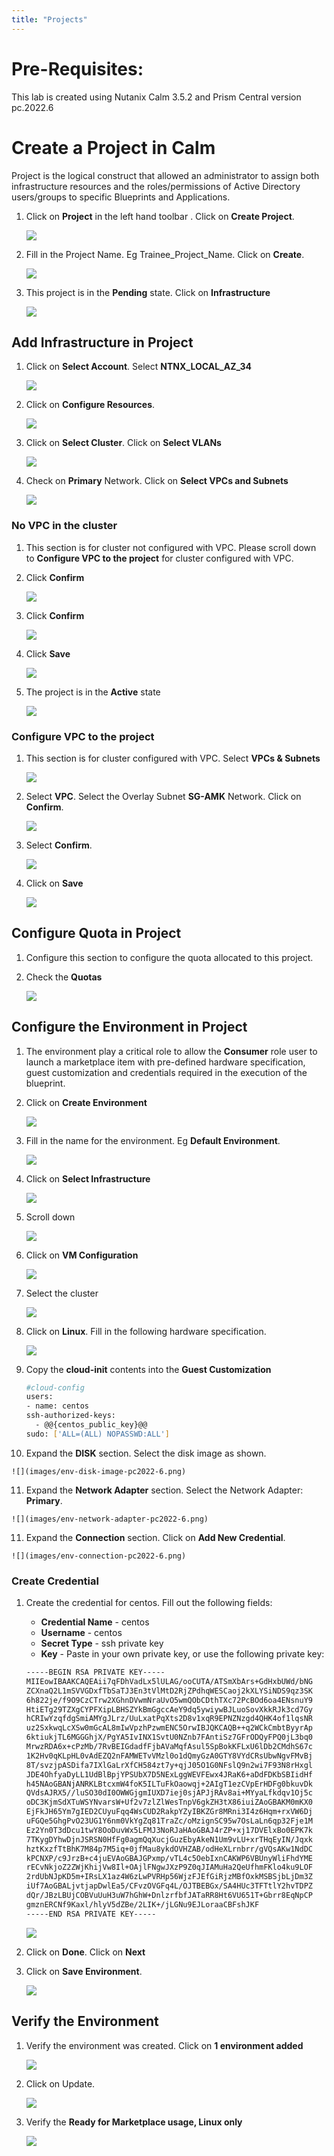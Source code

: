 ---
title: "Projects"
---

# Pre-Requisites:

This lab is created using Nutanix Calm 3.5.2 and Prism Central version pc.2022.6

# Create a Project in Calm

Project is the logical construct that allowed an administrator to assign both infrastructure resources and the roles/permissions of Active Directory users/groups to specific Blueprints and Applications.

1.  Click on **Project** in the left hand toolbar . Click on **Create
    Project**.

    ![](images/project_list.png)

2.  Fill in the Project Name. Eg Trainee_Project_Name. Click on
    **Create**.

    ![](images/project_namel.png)

3.  This project is in the **Pending** state.  Click on **Infrastructure**

    ![](images/project-details-pc2022-6.png)

## Add Infrastructure in Project

1.  Click on **Select Account**. Select **NTNX_LOCAL_AZ_34**

    ![](images/add-infrastructure-pc2022-6.png)

2.  Click on **Configure Resources**. 

    ![](images/project-infrastructure-pc2022-6.png)

3.  Click on **Select Cluster**.  Click on **Select VLANs**

    ![](images/select-cluster-PC2022-6.png)

4.  Check on **Primary** Network.  Click on **Select VPCs and Subnets**

    ![](images/select-vlan-pc2022-6.png)

### No VPC in the cluster

1.  This section is for cluster not configured with VPC.  Please scroll down to **Configure VPC to the project** for cluster configured with VPC.

2.  Click **Confirm**

    ![](images/no-vpc.png)

3.  Click **Confirm**

    ![](images/no-vpc-confirm.png)

4.  Click **Save**   

    ![](images/save-no-vpc.png)

5.  The project is in the **Active** state

    ![](images/project-active.png)

### Configure VPC to the project 

1.  This section is for cluster configured with VPC.  Select **VPCs & Subnets**

    ![](images/project-vpc-2022-6.png)

2.  Select **VPC**. Select the Overlay Subnet **SG-AMK** Network. Click
    on **Confirm**.

    ![](images/project-vpc-2022-6.png)

3.  Select **Confirm**.

    ![](images/project-vpc-confirm-pc2022-6.png)

4.  Click on **Save**

    ![](images/project-infrastructure-save-pc2022-6.png)

## Configure Quota in Project

1.  Configure this section to configure the quota allocated to this project.

2.  Check the **Quotas**

    ![](images/project-quota-pc2022-6.png)


## Configure the Environment in Project

1.  The environment play a critical role to allow the **Consumer** role
    user to launch a marketplace item with pre-defined hardware
    specification, guest customization and credentials required in the
    execution of the blueprint.

2.  Click on **Create Environment**

    ![](images/create-environment.png)

3.  Fill in the name for the environment. Eg **Default Environment**.

    ![](images/default-environment.png)

4.  Click on **Select Infrastructure**

    ![](images/select-infrastructure.png)
  
5.  Scroll down

    ![](images/Environment-Detail.png)

6.  Click on **VM Configuration**

    ![](images/vm-configuration.png)

7.  Select the cluster

    ![](images/env-select-cluster-pc2022-6.png)

8.  Click on **Linux**. Fill in the following hardware specification.

    ![](images/linux-hw-pc2022-6.png)

9.  Copy the **cloud-init** contents into the **Guest Customization**

    ``` bash
    #cloud-config
    users:
    - name: centos
    ssh-authorized-keys:
      - @@{centos_public_key}@@
    sudo: ['ALL=(ALL) NOPASSWD:ALL'] 
    ```

10.  Expand the **DISK** section. Select the disk image as shown.

    ![](images/env-disk-image-pc2022-6.png)

11.  Expand the **Network Adapter** section. Select the Network Adapter:
    **Primary**.

    ![](images/env-network-adapter-pc2022-6.png)

11.  Expand the **Connection** section. Click on **Add New Credential**.

    ![](images/env-connection-pc2022-6.png)

### Create Credential

1.  Create the credential for centos. Fill out the following fields:

    -   **Credential Name** - centos
    -   **Username** - centos
    -   **Secret Type** - ssh private key
    -   **Key** - Paste in your own private key, or use the following private key:

    ```bash
    -----BEGIN RSA PRIVATE KEY-----
    MIIEowIBAAKCAQEAii7qFDhVadLx5lULAG/ooCUTA/ATSmXbArs+GdHxbUWd/bNG
    ZCXnaQ2L1mSVVGDxfTbSaTJ3En3tVlMtD2RjZPdhqWESCaoj2kXLYSiNDS9qz3SK
    6h822je/f9O9CzCTrw2XGhnDVwmNraUvO5wmQObCDthTXc72PcBOd6oa4ENsnuY9
    HtiETg29TZXgCYPFXipLBHSZYkBmGgccAeY9dq5ywiywBJLuoSovXkkRJk3cd7Gy
    hCRIwYzqfdgSmiAMYgJLrz/UuLxatPqXts2D8v1xqR9EPNZNzgd4QHK4of1lqsNR
    uz2SxkwqLcXSw0mGcAL8mIwVpzhPzwmENC5OrwIBJQKCAQB++q2WCkCmbtByyrAp
    6ktiukjTL6MGGGhjX/PgYA5IvINX1SvtU0NZnb7FAntiSz7GFrODQyFPQ0jL3bq0
    MrwzRDA6x+cPzMb/7RvBEIGdadfFjbAVaMqfAsul5SpBokKFLxU6lDb2CMdhS67c
    1K2Hv0qKLpHL0vAdEZQ2nFAMWETvVMzl0o1dQmyGzA0GTY8VYdCRsUbwNgvFMvBj
    8T/svzjpASDifa7IXlGaLrXfCH584zt7y+qjJ05O1G0NFslQ9n2wi7F93N8rHxgl
    JDE4OhfyaDyLL1UdBlBpjYPSUbX7D5NExLggWEVFEwx4JRaK6+aDdFDKbSBIidHf
    h45NAoGBANjANRKLBtcxmW4foK5ILTuFkOaowqj+2AIgT1ezCVpErHDFg0bkuvDk
    QVdsAJRX5//luSO30dI0OWWGjgmIUXD7iej0sjAPJjRAv8ai+MYyaLfkdqv1Oj5c
    oDC3KjmSdXTuWSYNvarsW+Uf2v7zlZlWesTnpV6gkZH3tX86iuiZAoGBAKM0mKX0
    EjFkJH65Ym7gIED2CUyuFqq4WsCUD2RakpYZyIBKZGr8MRni3I4z6Hqm+rxVW6Dj
    uFGQe5GhgPvO23UG1Y6nm0VkYgZq81TraZc/oMzignSC95w7OsLaLn6qp32Fje1M
    Ez2Yn0T3dDcu1twY8OoDuvWx5LFMJ3NoRJaHAoGBAJ4rZP+xj17DVElxBo0EPK7k
    7TKygDYhwDjnJSRSN0HfFg0agmQqXucjGuzEbyAkeN1Um9vLU+xrTHqEyIN/Jqxk
    hztKxzfTtBhK7M84p7M5iq+0jfMau8ykdOVHZAB/odHeXLrnbrr/gVQsAKw1NdDC
    kPCNXP/c9JrzB+c4juEVAoGBAJGPxmp/vTL4c5OebIxnCAKWP6VBUnyWliFhdYME
    rECvNkjoZ2ZWjKhijVw8Il+OAjlFNgwJXzP9Z0qJIAMuHa2QeUfhmFKlo4ku9LOF
    2rdUbNJpKD5m+IRsLX1az4W6zLwPVRHp56WjzFJEfGiRjzMBfOxkMSBSjbLjDm3Z
    iUf7AoGBALjvtjapDwlEa5/CFvzOVGFq4L/OJTBEBGx/SA4HUc3TFTtlY2hvTDPZ
    dQr/JBzLBUjCOBVuUuH3uW7hGhW+DnlzrfbfJATaRR8Ht6VU651T+Gbrr8EqNpCP
    gmznERCNf9Kaxl/hlyV5dZBe/2LIK+/jLGNu9EJLoraaCBFshJKF
    -----END RSA PRIVATE KEY-----
    ```

    ![](images/centos_credential.png)

2.  Click on **Done**. Click on **Next**

3.  Click on **Save Environment**.

    ![](images/Save_Environment.png)

## Verify the Environment

1.  Verify the environment was created. Click on **1 environment added**

    ![](images/project-details-2-pc2022-6.png)

2.  Click on Update.

    ![](images/update-env-pc2022-6.png)

3.  Verify the **Ready for Marketplace usage, Linux only**

    ![](images/linux-env-verification-pc2022-6.png)

